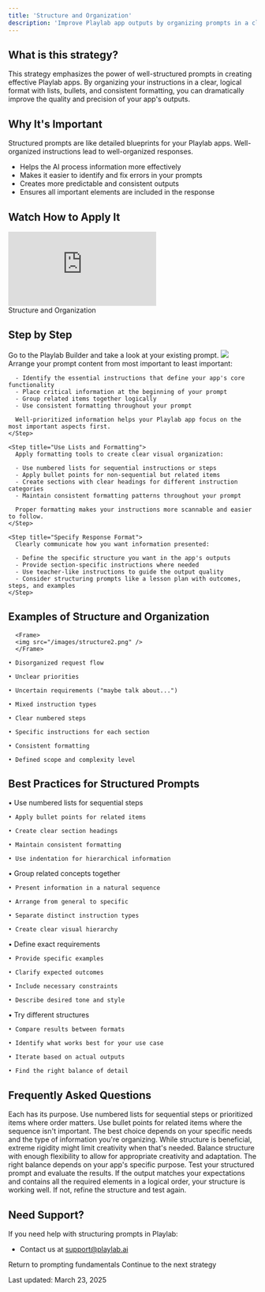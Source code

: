 ```yaml
---
title: 'Structure and Organization'
description: 'Improve Playlab app outputs by organizing prompts in a clear, structured format'
---
```


## <Icon icon="circle-question" size="24" className="inline-block align-text-bottom" /> What is this strategy?

This strategy emphasizes the power of well-structured prompts in creating effective Playlab apps. By organizing your instructions in a clear, logical format with lists, bullets, and consistent formatting, you can dramatically improve the quality and precision of your app's outputs.

## <Icon icon="lightbulb" size="24" className="inline-block align-text-bottom" /> Why It's Important

Structured prompts are like detailed blueprints for your Playlab apps. Well-organized instructions lead to well-organized responses.
  
  * Helps the AI process information more effectively
  * Makes it easier to identify and fix errors in your prompts
  * Creates more predictable and consistent outputs
  * Ensures all important elements are included in the response


## <Icon icon="video" size="24" className="inline-block align-text-bottom" /> Watch How to Apply It
<Frame>
  <iframe 
    src="https://www.loom.com/embed/e98e4d6d9b2c4c26b23e02e82ae0079b?sid=eff36678-ce44-4415-82ef-69f0704319dc"
    frameborder="0" 
    webkitallowfullscreen 
    mozallowfullscreen 
    allowfullscreen 
    style={{ width: "100%", height: "400px" }}
  ></iframe>
  <figcaption>Structure and Organization</figcaption>
</Frame>

## <Icon icon="stairs" size="24" className="inline-block align-text-bottom" /> Step by Step

<Steps>
    <Step title="Go to the Playlab Builder">
      Go to the Playlab Builder and take a look at your existing prompt.
      <Frame>
      <img src="/images/structure.png" />
      </Frame>
    </Step>
    <Step title="Prioritize Key Information">
      Arrange your prompt content from most important to least important:
      
      - Identify the essential instructions that define your app's core functionality
      - Place critical information at the beginning of your prompt
      - Group related items together logically
      - Use consistent formatting throughout your prompt
      
      Well-prioritized information helps your Playlab app focus on the most important aspects first.
    </Step>
    
    <Step title="Use Lists and Formatting">
      Apply formatting tools to create clear visual organization:
      
      - Use numbered lists for sequential instructions or steps
      - Apply bullet points for non-sequential but related items
      - Create sections with clear headings for different instruction categories
      - Maintain consistent formatting patterns throughout your prompt
      
      Proper formatting makes your instructions more scannable and easier to follow.
    </Step>
    
    <Step title="Specify Response Format">
      Clearly communicate how you want information presented:
      
      - Define the specific structure you want in the app's outputs
      - Provide section-specific instructions where needed
      - Use teacher-like instructions to guide the output quality
      - Consider structuring prompts like a lesson plan with outcomes, steps, and examples
    </Step>
</Steps>

## <Icon icon="pen-to-square" size="24" className="inline-block align-text-bottom" /> Examples of Structure and Organization

      <Frame>
      <img src="/images/structure2.png" />
      </Frame>
<CardGroup cols={2}>
  <Card title="Unstructured Prompt" icon="circle-minus" color="#f44336">

    • Disorganized request flow

    • Unclear priorities

    • Uncertain requirements ("maybe talk about...")

    • Mixed instruction types
  </Card>
  <Card title="Structured Prompt" icon="check" color="#4CAF50">

    • Clear numbered steps

    • Specific instructions for each section

    • Consistent formatting

    • Defined scope and complexity level
  </Card>
</CardGroup>

## <Icon icon="binoculars" size="24" className="inline-block align-text-bottom" /> Best Practices for Structured Prompts
      
<CardGroup cols={2}>
  <Card title="Format Effectively" icon="list" color="#4CAF50">
    • Use numbered lists for sequential steps
    
    • Apply bullet points for related items
    
    • Create clear section headings
    
    • Maintain consistent formatting
    
    • Use indentation for hierarchical information
  </Card>
  <Card title="Organize Logically" icon="sitemap" color="#2196F3">
    • Group related concepts together
    
    • Present information in a natural sequence
    
    • Arrange from general to specific
    
    • Separate distinct instruction types
    
    • Create clear visual hierarchy
  </Card>
  <Card title="Specify Details" icon="magnifying-glass" color="#FF9800">
    • Define exact requirements
    
    • Provide specific examples
    
    • Clarify expected outcomes
    
    • Include necessary constraints
    
    • Describe desired tone and style
  </Card>
  <Card title="Test and Refine" icon="flask" color="#9C27B0">
    • Try different structures
    
    • Compare results between formats
    
    • Identify what works best for your use case
    
    • Iterate based on actual outputs
    
    • Find the right balance of detail
  </Card>
</CardGroup>

## <Icon icon="circle-question" size="24" className="inline-block align-text-bottom" /> Frequently Asked Questions

<Accordion title="Which is better: numbered lists or bullet points?">
  Each has its purpose. Use numbered lists for sequential steps or prioritized items where order matters. Use bullet points for related items where the sequence isn't important. The best choice depends on your specific needs and the type of information you're organizing.
</Accordion>

<Accordion title="Can I be too structured in my prompts?">
  While structure is beneficial, extreme rigidity might limit creativity when that's needed. Balance structure with enough flexibility to allow for appropriate creativity and adaptation. The right balance depends on your app's specific purpose.
</Accordion>

<Accordion title="How do I know if my prompt structure is effective?">
  Test your structured prompt and evaluate the results. If the output matches your expectations and contains all the required elements in a logical order, your structure is working well. If not, refine the structure and test again.
</Accordion>

## <Icon icon="bullhorn" size="24" className="inline-block align-text-bottom" /> Need Support?

If you need help with structuring prompts in Playlab:

* Contact us at [support@playlab.ai](mailto:support@playlab.ai)


<CardGroup className="mt-12 mb-8">
  <Card title="Back to Prompting Basics" icon="arrow-left" href="/prompting/basics" iconType="duotone">
    Return to prompting fundamentals
  </Card>
  <Card title="Tailor Tool to Audience" icon="arrow-right" href="/prompting/basic/tailor tool for audience" iconType="duotone">
    Continue to the next strategy
  </Card>
</CardGroup>

Last updated: March 23, 2025